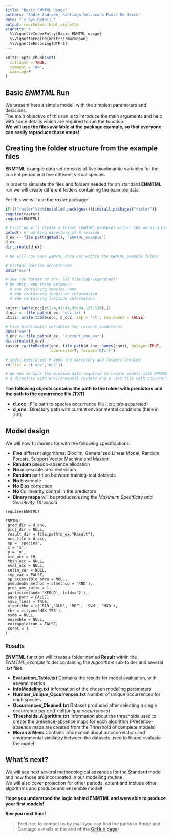 ---
title: "Basic ENMTML usage"
authors: "André Andrade, Santiago Velazco & Paulo De Marco"
date: "`r Sys.Date()`"
output: rmarkdown::html_vignette
vignette: >
  %\VignetteIndexEntry{Basic ENMTML usage}
  %\VignetteEngine{knitr::rmarkdown}
  %\VignetteEncoding{UTF-8}
---
```{r, include = FALSE}
knitr::opts_chunk$set(
  collapse = TRUE,
  comment = "#>",
  warning=F
)
```

## Basic *ENMTML* Run

We present here a simple model, with the simplest parameters and decisions.  
The main objective of this run is to introduce the main arguments and help with some details which are required to run the function.   
**We will use the files available at the package example, so that everyone can easily reproduce those steps!**

## Creating the folder structure from the example files

**ENMTML** example data set consists of five bioclimantic variables for the current period and five different virtual species.  

In order to simulate the files and folders needed for an standard **ENMTML** run we will create different folders containing the example data.  

For this we will use the *raster* package:


```{r}
if (!"raster"%in%installed.packages()){install.packages("raster")}  
require(raster)  
require(ENMTML)

# First we will create a folder (ENMTML_example) within the working directory
getwd() #' Working directory of R session
d_ex <- file.path(getwd(), 'ENMTML_example')
d_ex
dir.create(d_ex)

# We will now save ENMTML data set within the ENMTML_example folder

# Virtual species occurrences
data("occ")

# See the format of the .TXT file(tab-separated)! 
# We only need three columns:
  # one containing species name
  # one containing longitude information 
  # one containing latitude information

knitr::kable(occ[c(1:4,43:46,90:94,127:130),])
d_occ <- file.path(d_ex, 'occ.txt')
utils::write.table(occ, d_occ, sep = '\t', row.names = FALSE)

# Five bioclimatic variables for current conditions
data("env")
d_env <- file.path(d_ex, 'current_env_var')
dir.create(d_env)
raster::writeRaster(env, file.path(d_env, names(env)), bylayer=TRUE, 
                    overwrite=T, format='GTiff')

# shell.exec(d_ex) # open the directory and folders created
rm(list = c('env','occ'))

# We now we have the minimum data required to create models with ENMTML package!
# A directory with environmental rasters and a .txt file with occurrence.

```


**The following objects contains the path to the folder with predictors and the path to the occurrence file (TXT)**

* **d_occ** : File path to species occurrence file (.txt; tab-separated)
* **d_env** : Directory path with current environmental conditions (here in .tiff)


## Model design  

We will now fit models for with the following specifications: 

* **Five** different algorithms: Bioclim, Generalized Linear Model, Random Forests, Support Vector Machine and Maxent  
* **Random** pseudo-absence allocation  
* **No** accessible area restriction  
* **Random** partition between training-test datasets  
* **No** Ensemble  
* **No** Bias correction  
* **No** Collinearity control in the predictors  
* **Binary maps** will be produced using the *Maximum Specificity and Sensitivity Threshold*  


```
require(ENMTML)

ENMTML(
 pred_dir = d_env,
 proj_dir = NULL,
 result_dir = file.path(d_ex,"Result"),
 occ_file = d_occ,
 sp = 'species',
 x = 'x',
 y = 'y',
 min_occ = 10,
 thin_occ = NULL,
 eval_occ = NULL,
 colin_var = NULL,
 imp_var = FALSE,
 sp_accessible_area = NULL,
 pseudoabs_method = c(method = 'RND'),
 pres_abs_ratio = 1,
 part=c(method= 'KFOLD', folds='2'),
 save_part = FALSE,
 save_final = TRUE,
 algorithm = c('BIO','GLM', 'RDF', 'SVM', 'MXD'),
 thr = c(type='MAX_TSS'),
 msdm = NULL,
 ensemble = NULL,
 extrapolation = FALSE,
 cores = 1
)
```


### Results

**ENMTML** function will create a folder named **Result** within the *ENMTML_example* folder containing the *Algorithms* sub-folder and several  *.txt* files:  

* **Evaluation_Table.txt** Contains the results for model evaluation, with several metrics    
* **InfoModeling.txt** Information of the chosen modeling parameters       
* **Number_Unique_Occurrences.txt** Number of unique occurrences for each species    
* **Occurrences_Cleaned.txt** Dataset produced after selecting a single occurrence per grid-cell(*unique occurrences*)       
* **Thresholds_Algorithm.txt** Information about the thresholds used to create the presence-absence maps for each algorithm (Presence-absence maps are created from the Threshold of complete models)    
* **Moran & Mess** Contains information about autocorrelation and environmental similatiry between the datasets used to fit and evaluate the model  


## What's next?

We will see next several methodological advances for the Standard model and how those are incorpoated in our modelling routine.  
We will also cover projection for other periods, extent and include other algorithms and produce and ensemble model!

__Hope you understood the logic behind **ENMTML** and were able to produce your first models!__  

**See you next time!**

> Feel free to contact us by mail (you can find the paths to André and Santiago e-mails at the end of the [GitHub page](https://github.com/andrefaa/ENMTML))



